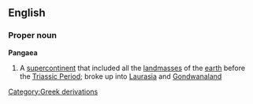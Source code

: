 ==English==
===Proper noun===
{{wikipedia}}
'''Pangaea'''
#A [[supercontinent]] that included all the [[landmass]]es of the [[earth]] before the [[Triassic Period]]; broke up into [[Laurasia]] and [[Gondwanaland]]
[[Category:Greek derivations]]